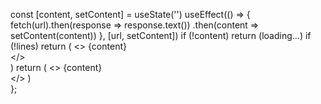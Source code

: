 
  const [content, setContent] = useState('')
  useEffect(() => {
    fetch(url).then(response => response.text())
              .then(content => setContent(content))
  }, [url, setContent])
  if (!content) return (<CodeBlock className='lsf'>loading...</CodeBlock>)
  if (!lines) return (
    <>
      <CodeBlock className='lsf'>{content}</CodeBlock>
      <br/>
    </>  
  )
  return (
    <>
      <CodeBlock className='lsf' metastring={lines}>{content}</CodeBlock>
      <br/>
    </>
  )    
};
